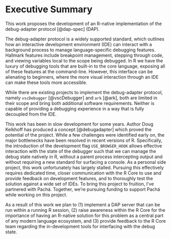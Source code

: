 # Executive Summary

<!--
This section provides a condensed view of the entire proposal, one page long.
It should be a comprehensive high-level overview that captures the essence of the proposal, including its goals, methods, expected outcomes, deliverables, and budget.

TODO: add budget overview
-->

This work proposes the development of an R-native implementation of the
debug-adapter protocol [@dap-spec] (DAP).

The debug-adapter protocol is a widely supported standard, which outlines how
an interactive development environment (IDE) can interact with a background
process to manage language-specific debugging features. Hallmark features
include breakpoint management, stepping through code, and viewing variables
local to the scope being debugged. In R we have the luxury of debugging tools
that are built-in to the core language, exposing all of these features at the
command-line. However, this interface can be alienating to beginners, where the
more visual interaction through an IDE can make these tools more accessible.

While there are existing projects to implement the debug-adapter protocol,
namely `vscDebugger` [@vscDebugger] and `ark` [@ark], both are limited in their
scope and bring both additional software requirements. Neither is capable of
providing a debugging experience in a way that is fully decoupled from the IDE.

This work has been in slow development for some years. Author Doug Kelkhoff
has produced a concept [@debugadapter] which proved the potential of 
the project. While a few challenges were identified early on, the major
bottlenecks have been resolved in recent versions of R. Specifically, the
introduction of the development flag `USE_BROWSER_HOOK` allows effective
interaction with the state of the debugger such that we can manage the debug
state natively in R, without a parent process intercepting output and without
requiring a new standard for surfacing a console. As a personal side project,
this work unfortunately has largely stalled. Pursuing this effectively requires
dedicated time, closer communication with the R Core to use and provide feedback
on development features, and to thoroughly test the solution against a wide
set of IDEs. To bring this project to fruition, I've partnered with Pachá.
Together, we're pursuing funding to support Pachá while working on this project.

As a result of this work we plan to (1) implement a DAP server that can be
run within a running R session, (2) raise awareness within the R Core for
the importance of having an R-native solution for this problem as a central part
of any modern language ecosystem, and (3) provide feedback to the R Core team
regarding the in-development tools for interfacing with the debug state.
